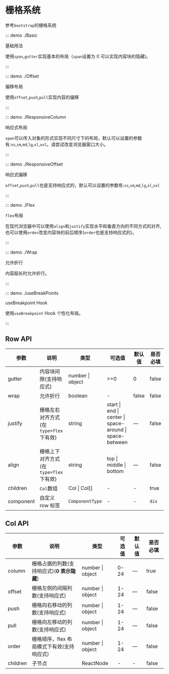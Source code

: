 # 栅格系统

参考`bootstrap`的栅格系统

::: demo ./Basic

基础用法

使用`span`,`gutter`实现基本的布局（`span`设置为 0 可以实现内容块的隐藏)。

:::

::: demo ./Offset

偏移布局

使用`offset`,`push`,`pull`实现内容的偏移

:::

::: demo ./ResponsiveColumn

响应式布局

`span`可以传入对象的形式实现不同尺寸下的布局，默认可以设置的参数有:`xs`,`sm`,`md`,`lg`,`xl`,`xxl`。请尝试改变浏览器窗口大小。

:::

::: demo ./ResponsiveOffset

响应式偏移

`offset`,`push`,`pull`也是支持响应式的，默认可以设置的参数有:`xs`,`sm`,`md`,`lg`,`xl`,`xxl`

:::

::: demo ./Flex

`flex`布局

在现代浏览器中可以使用`align`和`justify`实现水平和垂直方向的不同方式的对齐, 也可以使用`order`改变内容块的前后顺序(`order`也是支持响应式的)。

:::

::: demo ./Wrap

允许折行

内容超长时允许折行。

:::

::: demo ./useBreakPoints

useBreakpoint Hook

使用`useBreakpoint` Hook 个性化布局。

:::

## Row API

| 参数 | 说明 | 类型 | 可选值 | 默认值 | 是否必填 |
| --- | --- | --- | --- | --- | --- |
| gutter | 内容块间隙(支持响应式) | number &#x007c; object | >=0 | 0 | false |
| wrap | 允许折行 | boolean | - | false | false |
| justify | 栅格左右对齐方式(在`type=flex`下有效) | string | start &#x007c; end &#x007c; center &#x007c; space-around &#x007c; space-between | — | false |
| align | 栅格上下对齐方式(在`type=flex`下有效) | string | top &#x007c; middle &#x007c; bottom | — | false |
| children | `Col`数组 | Col &#x007c; Col[] | - | - | true |
| component | 自定义 row 标签 | `ComponentType` | - | - | `div` |

## Col API

| 参数 | 说明 | 类型 | 可选值 | 默认值 | 是否必填 |
| --- | --- | --- | --- | --- | --- |
| column | 栅格占据的列数(支持响应式)(**0 表示隐藏**) | number &#x007c; object | 0-24 | — | true |
| offset | 栅格左侧的间隔列数(支持响应式) | number &#x007c; object | 1-24 | — | false |
| push | 栅格向右移动的列数(支持响应式) | number &#x007c; object | 1-24 | — | false |
| pull | 栅格向左移动的列数(支持响应式) | number &#x007c; object | 1-24 | — | false |
| order | 栅格顺序，flex 布局模式下有效(支持响应式) | number &#x007c; object | 1-24 | — | false |
| children | 子节点 | ReactNode | - | - | false |
